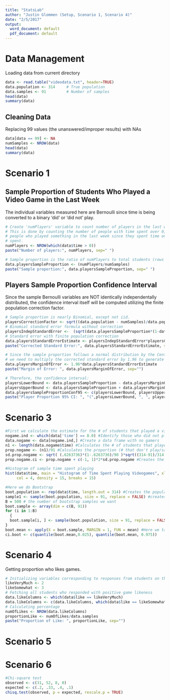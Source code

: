 ```yaml
---
title: "StatsLab"
author: "Justin Glommen (Setup, Scenario 1, Scenario 4)"
date: "2/5/2017"
output:
  word_document: default
  pdf_document: default
---
```


# Data Management
Loading data from current directory
```r
data <- read.table("videodata.txt", header=TRUE)
data.population <- 314     # True population
data.samples <- 91         # Number of samples
head(data)
summary(data)
```


## Cleaning Data
Replacing 99 values (the unanswered/improper results) with NAs
```r
data[data == 99] <- NA
numSamples <- NROW(data)
head(data)
summary(data)
```



# Scenario 1

## Sample Proportion of Students Who Played a Video Game in the Last Week
The individual variables measured here are Bernoulli since time is being converted to a binary 'did' or 'did not' play.
```r
# Create 'numPlayers' variable to count number of players in the last week.
# This is done by counting the number of people with time spent over 0, which represents the
# people who played something in the last week since they spent time on it. 0 indicates no time 
# spent.
numPlayers <- NROW(which(data$time > 0))
paste("Number of players:", numPlayers, sep=" ")

# Sample proportion is the ratio of numPlayers to total students (rows in data)
data.playersSampleProportion <- (numPlayers/numSamples)
paste("Sample proportion:", data.playersSampleProportion, sep=" ")

```


## Players Sample Proportion Confidence Interval
Since the sample Bernoulli variables are NOT identically independentally distributed, the confidence interval itself will be computed utilizing the finite population correction factor.
```r
# Sample proportion is nearly Binomial, except not iid.
playersCorrectionFactor <- sqrt((data.population - numSamples)/data.population)
# Binomial standard error formula without correction
playersIndepStandardError <-  (sqrt(data.playersSampleProportion*(1-data.playersSampleProportion))/sqrt(numSamples - 1))
# Standard error with finite population correction
data.playersStandardErrorEstimate <- playersIndepStandardError*playersCorrectionFactor
paste("Corrected Standard Error:", data.playersStandardErrorEstimate, sep=" ")

# Since the sample proportion follows a normal distribution by the Central Limit Theorem,
# we need to multiply the corrected standard error by 1.96 to generate the interval.
data.playersMarginOfError <- 1.96*data.playersStandardErrorEstimate
paste("Margin of Error: ", data.playersMarginOfError, sep="")

# Therefore, the confidence interval:
playersLowerBound <- data.playersSampleProportion - data.playersMarginOfError
playersUpperBound <- data.playersSampleProportion + data.playersMarginOfError
data.playersSampleProportionConf95 <- c(playersLowerBound, playersUpperBound)
paste("Player Proportion 95% CI: ", "(",playersLowerBound, ", ", playersUpperBound,")", sep="")
```

# Scenario 3
```r
#First we calculate the estimate for the # of students that played a video game:
nogame.ind <- which(data['time'] == 0.0) #Identify those who did not play video games the week prior
data.nogame <- data[nogame.ind,] #Create a data frame with no gamers
n1 <- length(data.nogame$time) #Calculates the # of students that played video games
prop.nogame <- (n1)/91 #Calculates the proportion (# that don't play/sample size)
sd.prop.nogame <- sqrt( (.6263736)*(1-.6263736)/90 )*sqrt((314-91)/314 ) #Calculates the sd of those that don't game
prop.nogame.ci <- prop.nogame + c(-1, 1)*2*sd.prop.nogame #Creates the CI

#Histogram of sample time spent playing
hist(data$time, main = "Histogram of Time Spent Playing Videogames", xlab = "Amount of Hours", ylab = "Amount of Students", 
     col = 4, density = 15, breaks = 15)

#Here we do Bootstrap
boot.population <- rep(data$time, length.out = 314) #Creates the population
sample1 <- sample(boot.population, size = 91, replace = FALSE) #creates the sample populations
B = 500 # the number of bootstrap samples we want
boot.sample <- array(dim = c(B, 91))
for (i in 1:B)
  {
  boot.sample[i, ] <- sample(boot.population, size = 91, replace = FALSE)
}
boot.mean <- apply(X = boot.sample, MARGIN = 1, FUN = mean) #Here we take the sample mean of each sample
ci.boot <- c(quantile(boot.mean,0.025), quantile(boot.mean, 0.975))

```


# Scenario 4
Getting proportion who likes games.
```r
# Initializing variables corresponding to responses from students on the survey
likeVeryMuch <- 2
likeSomewhat <- 3
# Fetching all students who responded with positive game likeness
data.likeColumns <- which(data$like == likeVeryMuch) 
data.likeColumns <- c(data.likeColumns, which(data$like == likeSomewhat))
# Calculating percentage
numOfLikes <- NROW(data.likeColumns)
proportionLike <- numOfLikes/data.samples
paste("Proportion of Like: ", proportionLike, sep="")
```

# Scenario 5


# Scenario 6
```r
#Chi-square test
observed <- c(31, 52, 8, 0)
expected <- c(.2, .33, .4, .1)
chisq.test(observed, p = expected, rescale.p = TRUE)
```
